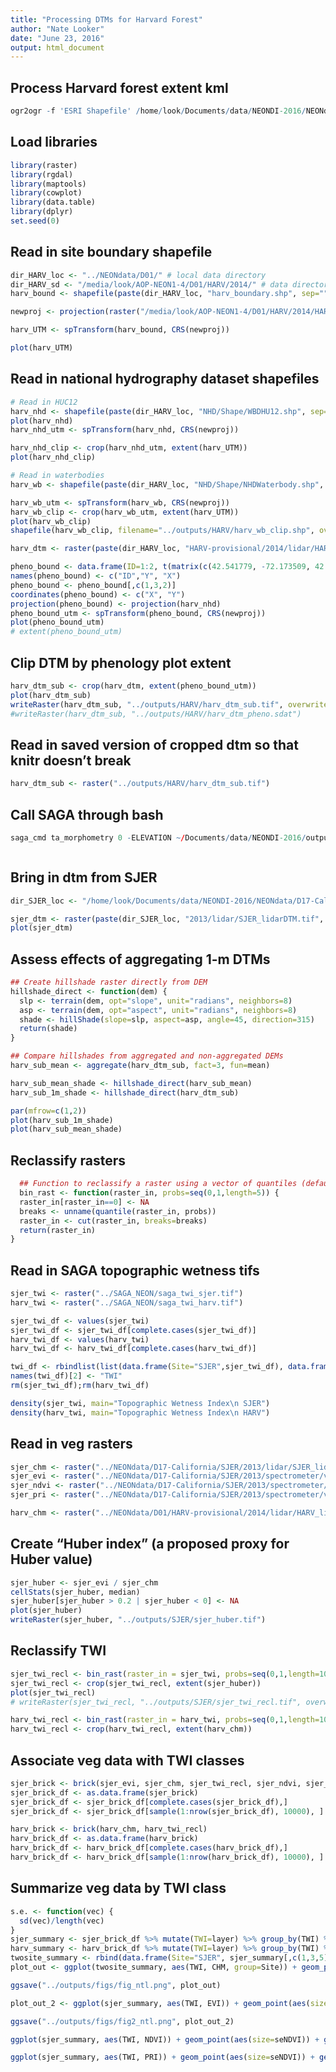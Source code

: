 ```yaml
---
title: "Processing DTMs for Harvard Forest"
author: "Nate Looker"
date: "June 23, 2016"
output: html_document
---
```


## Process Harvard forest extent kml
```r
ogr2ogr -f 'ESRI Shapefile' /home/look/Documents/data/NEONDI-2016/NEONdata/D01/harv_boundary.shp /media/look/AOP-NEON1-4/D01/HARV/2014/HARV_L1/HARV_Lidar/BoundaryKMLs/2014_HARV_2_v02_full_boundary.kml 
```

## Load libraries

```r
library(raster)
library(rgdal)
library(maptools)
library(cowplot)
library(data.table)
library(dplyr)
set.seed(0)
```


## Read in site boundary shapefile

```r
dir_HARV_loc <- "../NEONdata/D01/" # local data directory
dir_HARV_sd <- "/media/look/AOP-NEON1-4/D01/HARV/2014/" # data directory on NEON hard drive
harv_bound <- shapefile(paste(dir_HARV_loc, "harv_boundary.shp", sep=""))

newproj <- projection(raster("/media/look/AOP-NEON1-4/D01/HARV/2014/HARV_L3/HARV_Lidar/DTM/2014_HARV_2_720000_4712000_DTM.tif"))

harv_UTM <- spTransform(harv_bound, CRS(newproj))

plot(harv_UTM)
```

## Read in national hydrography dataset shapefiles

```r
# Read in HUC12
harv_nhd <- shapefile(paste(dir_HARV_loc, "NHD/Shape/WBDHU12.shp", sep=""))
plot(harv_nhd)
harv_nhd_utm <- spTransform(harv_nhd, CRS(newproj))

harv_nhd_clip <- crop(harv_nhd_utm, extent(harv_UTM))
plot(harv_nhd_clip)

# Read in waterbodies
harv_wb <- shapefile(paste(dir_HARV_loc, "NHD/Shape/NHDWaterbody.shp", sep=""))

harv_wb_utm <- spTransform(harv_wb, CRS(newproj))
harv_wb_clip <- crop(harv_wb_utm, extent(harv_UTM))
plot(harv_wb_clip)
shapefile(harv_wb_clip, filename="../outputs/HARV/harv_wb_clip.shp", overwrite=T)

```

```r

harv_dtm <- raster(paste(dir_HARV_loc, "HARV-provisional/2014/lidar/HARV_lidarDTM.tif", sep=""))


```

```r

pheno_bound <- data.frame(ID=1:2, t(matrix(c(42.541779, -72.173509, 42.543716, -72.170825), ncol=2)))
names(pheno_bound) <- c("ID","Y", "X")
pheno_bound <- pheno_bound[,c(1,3,2)]
coordinates(pheno_bound) <- c("X", "Y")
projection(pheno_bound) <- projection(harv_nhd)
pheno_bound_utm <- spTransform(pheno_bound, CRS(newproj))
plot(pheno_bound_utm)
# extent(pheno_bound_utm)

```


## Clip DTM by phenology plot extent

```r

harv_dtm_sub <- crop(harv_dtm, extent(pheno_bound_utm))
plot(harv_dtm_sub)
writeRaster(harv_dtm_sub, "../outputs/HARV/harv_dtm_sub.tif", overwrite=T)
#writeRaster(harv_dtm_sub, "../outputs/HARV/harv_dtm_pheno.sdat")

```

## Read in saved version of cropped dtm so that knitr doesn't break

```r

harv_dtm_sub <- raster("../outputs/HARV/harv_dtm_sub.tif")

```

## Call SAGA through bash

```r

saga_cmd ta_morphometry 0 -ELEVATION ~/Documents/data/NEONDI-2016/outputs/HARV/harv_dtm_pheno.sgrd -SLOPE ~/Documents/data/NEONDI-2016/outputs/HARV/harv_slp -ASPECT ~/Documents/data/NEONDI-2016/outputs/HARV/harv_asp



```



## Bring in dtm from SJER

```r

dir_SJER_loc <- "/home/look/Documents/data/NEONDI-2016/NEONdata/D17-California/SJER/"

sjer_dtm <- raster(paste(dir_SJER_loc, "2013/lidar/SJER_lidarDTM.tif", sep=""))
plot(sjer_dtm)

```


## Assess effects of aggregating 1-m DTMs
```r
## Create hillshade raster directly from DEM
hillshade_direct <- function(dem) {
  slp <- terrain(dem, opt="slope", unit="radians", neighbors=8)
  asp <- terrain(dem, opt="aspect", unit="radians", neighbors=8)
  shade <- hillShade(slope=slp, aspect=asp, angle=45, direction=315)
  return(shade)
}

## Compare hillshades from aggregated and non-aggregated DEMs
harv_sub_mean <- aggregate(harv_dtm_sub, fact=3, fun=mean)

harv_sub_mean_shade <- hillshade_direct(harv_sub_mean)
harv_sub_1m_shade <- hillshade_direct(harv_dtm_sub)

par(mfrow=c(1,2))
plot(harv_sub_1m_shade)
plot(harv_sub_mean_shade)

```

## Reclassify rasters

```r

  ## Function to reclassify a raster using a vector of quantiles (default is quartiles)
  bin_rast <- function(raster_in, probs=seq(0,1,length=5)) {
  raster_in[raster_in==0] <- NA
  breaks <- unname(quantile(raster_in, probs))
  raster_in <- cut(raster_in, breaks=breaks)
  return(raster_in)
}

```


## Read in SAGA topographic wetness tifs

```r
sjer_twi <- raster("../SAGA_NEON/saga_twi_sjer.tif")
harv_twi <- raster("../SAGA_NEON/saga_twi_harv.tif")

sjer_twi_df <- values(sjer_twi)
sjer_twi_df <- sjer_twi_df[complete.cases(sjer_twi_df)]
harv_twi_df <- values(harv_twi)
harv_twi_df <- harv_twi_df[complete.cases(harv_twi_df)]

twi_df <- rbindlist(list(data.frame(Site="SJER",sjer_twi_df), data.frame(Site="HARV", harv_twi_df)))
names(twi_df)[2] <- "TWI"
rm(sjer_twi_df);rm(harv_twi_df)

density(sjer_twi, main="Topographic Wetness Index\n SJER")
density(harv_twi, main="Topographic Wetness Index\n HARV")
```

## Read in veg rasters

```r

sjer_chm <- raster("../NEONdata/D17-California/SJER/2013/lidar/SJER_lidarCHM.tif")
sjer_evi <- raster("../NEONdata/D17-California/SJER/2013/spectrometer/veg_index/SJER_EVI.tif")
sjer_ndvi <- raster("../NEONdata/D17-California/SJER/2013/spectrometer/veg_index/SJER_NDVI.tif")
sjer_pri <- raster("../NEONdata/D17-California/SJER/2013/spectrometer/veg_index/SJER_PRI.tif")

harv_chm <- raster("../NEONdata/D01/HARV-provisional/2014/lidar/HARV_lidarCHM.tif")

```

## Create "Huber index" (a proposed proxy for Huber value)

```r

sjer_huber <- sjer_evi / sjer_chm
cellStats(sjer_huber, median)
sjer_huber[sjer_huber > 0.2 | sjer_huber < 0] <- NA
plot(sjer_huber)
writeRaster(sjer_huber, "../outputs/SJER/sjer_huber.tif")

```

## Reclassify TWI

```r

sjer_twi_recl <- bin_rast(raster_in = sjer_twi, probs=seq(0,1,length=10))
sjer_twi_recl <- crop(sjer_twi_recl, extent(sjer_huber))
plot(sjer_twi_recl)
# writeRaster(sjer_twi_recl, "../outputs/SJER/sjer_twi_recl.tif", overwrite=T)

harv_twi_recl <- bin_rast(raster_in = harv_twi, probs=seq(0,1,length=10))
harv_twi_recl <- crop(harv_twi_recl, extent(harv_chm))

```


## Associate veg data with TWI classes

```r
sjer_brick <- brick(sjer_evi, sjer_chm, sjer_twi_recl, sjer_ndvi, sjer_pri)
sjer_brick_df <- as.data.frame(sjer_brick)
sjer_brick_df <- sjer_brick_df[complete.cases(sjer_brick_df),]
sjer_brick_df <- sjer_brick_df[sample(1:nrow(sjer_brick_df), 10000), ]

harv_brick <- brick(harv_chm, harv_twi_recl)
harv_brick_df <- as.data.frame(harv_brick)
harv_brick_df <- harv_brick_df[complete.cases(harv_brick_df),]
harv_brick_df <- harv_brick_df[sample(1:nrow(harv_brick_df), 10000), ]

```

## Summarize veg data by TWI class

```r
s.e. <- function(vec) {
  sd(vec)/length(vec)
}
sjer_summary <- sjer_brick_df %>% mutate(TWI=layer) %>% group_by(TWI) %>% summarise(EVI = mean(SJER_EVI), CHM = mean(SJER_lidarCHM), seEVI = s.e.(SJER_EVI), seCHM = s.e.(SJER_lidarCHM), NDVI = mean(SJER_NDVI), seNDVI = s.e.(SJER_NDVI), PRI = mean(SJER_PRI), sePRI = s.e.(SJER_PRI))
harv_summary <- harv_brick_df %>% mutate(TWI=layer) %>% group_by(TWI) %>% summarise(CHM = mean(HARV_lidarCHM), seCHM = s.e.(HARV_lidarCHM))
twosite_summary <- rbind(data.frame(Site="SJER", sjer_summary[,c(1,3,5)]), data.frame(Site="HARV", harv_summary))
plot_out <- ggplot(twosite_summary, aes(TWI, CHM, group=Site)) + geom_point(aes(size=seCHM)) + geom_smooth(se=F, colour=1) + facet_wrap(~Site, scales="free_y") + labs(x="Topographic Wetness Index (binned by deciles)", y = "Canopy Height Model (m)")

ggsave("../outputs/figs/fig_ntl.png", plot_out)

plot_out_2 <- ggplot(sjer_summary, aes(TWI, EVI)) + geom_point(aes(size=seEVI)) + geom_smooth(se=F, colour=1)  + labs(x="Topographic Wetness Index (binned by deciles)", y = "Enhanced Vegetation Index")

ggsave("../outputs/figs/fig2_ntl.png", plot_out_2)

ggplot(sjer_summary, aes(TWI, NDVI)) + geom_point(aes(size=seNDVI)) + geom_smooth(se=F, colour=1)  + labs(x="Topographic Wetness Index (binned by deciles)", y = "Normalized Difference Vegetation Index")

ggplot(sjer_summary, aes(TWI, PRI)) + geom_point(aes(size=seNDVI)) + geom_smooth(se=F, colour=1)  + labs(x="Topographic Wetness Index (binned by deciles)", y = "Photochemical Reflectance Index")

```




